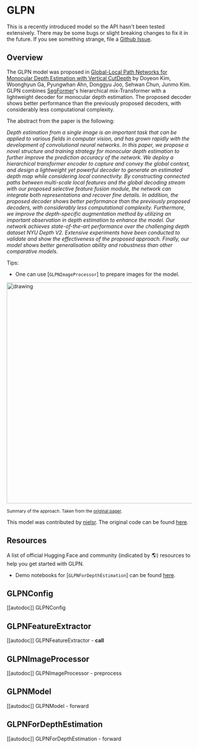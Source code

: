 <!--Copyright 2022 The HuggingFace Team. All rights reserved.

Licensed under the Apache License, Version 2.0 (the "License"); you may not use this file except in compliance with
the License. You may obtain a copy of the License at

http://www.apache.org/licenses/LICENSE-2.0

Unless required by applicable law or agreed to in writing, software distributed under the License is distributed on
an "AS IS" BASIS, WITHOUT WARRANTIES OR CONDITIONS OF ANY KIND, either express or implied. See the License for the
specific language governing permissions and limitations under the License.
-->

# GLPN

<Tip>

This is a recently introduced model so the API hasn't been tested extensively. There may be some bugs or slight
breaking changes to fix it in the future. If you see something strange, file a [Github Issue](https://github.com/huggingface/transformers/issues/new?assignees=&labels=&template=bug-report.md&title).

</Tip>

## Overview

The GLPN model was proposed in [Global-Local Path Networks for Monocular Depth Estimation with Vertical CutDepth](https://arxiv.org/abs/2201.07436)  by Doyeon Kim, Woonghyun Ga, Pyungwhan Ahn, Donggyu Joo, Sehwan Chun, Junmo Kim.
GLPN combines [SegFormer](segformer)'s hierarchical mix-Transformer with a lightweight decoder for monocular depth estimation. The proposed decoder shows better performance than the previously proposed decoders, with considerably
less computational complexity.

The abstract from the paper is the following:

*Depth estimation from a single image is an important task that can be applied to various fields in computer vision, and has grown rapidly with the development of convolutional neural networks. In this paper, we propose a novel structure and training strategy for monocular depth estimation to further improve the prediction accuracy of the network. We deploy a hierarchical transformer encoder to capture and convey the global context, and design a lightweight yet powerful decoder to generate an estimated depth map while considering local connectivity. By constructing connected paths between multi-scale local features and the global decoding stream with our proposed selective feature fusion module, the network can integrate both representations and recover fine details. In addition, the proposed decoder shows better performance than the previously proposed decoders, with considerably less computational complexity. Furthermore, we improve the depth-specific augmentation method by utilizing an important observation in depth estimation to enhance the model. Our network achieves state-of-the-art performance over the challenging depth dataset NYU Depth V2. Extensive experiments have been conducted to validate and show the effectiveness of the proposed approach. Finally, our model shows better generalisation ability and robustness than other comparative models.*

Tips:

- One can use [`GLPNImageProcessor`] to prepare images for the model.

<img src="https://huggingface.co/datasets/huggingface/documentation-images/resolve/main/glpn_architecture.jpg"
alt="drawing" width="600"/>

<small> Summary of the approach. Taken from the <a href="https://arxiv.org/abs/2201.07436" target="_blank">original paper</a>. </small>

This model was contributed by [nielsr](https://huggingface.co/nielsr). The original code can be found [here](https://github.com/vinvino02/GLPDepth).

## Resources

A list of official Hugging Face and community (indicated by 🌎) resources to help you get started with GLPN.

<PipelineTag pipeline="depth-estimation"/>

- Demo notebooks for [`GLPNForDepthEstimation`] can be found [here](https://github.com/NielsRogge/Transformers-Tutorials/tree/master/GLPN).

## GLPNConfig

[[autodoc]] GLPNConfig

## GLPNFeatureExtractor

[[autodoc]] GLPNFeatureExtractor
    - __call__

## GLPNImageProcessor

[[autodoc]] GLPNImageProcessor
    - preprocess

## GLPNModel

[[autodoc]] GLPNModel
    - forward

## GLPNForDepthEstimation

[[autodoc]] GLPNForDepthEstimation
    - forward
